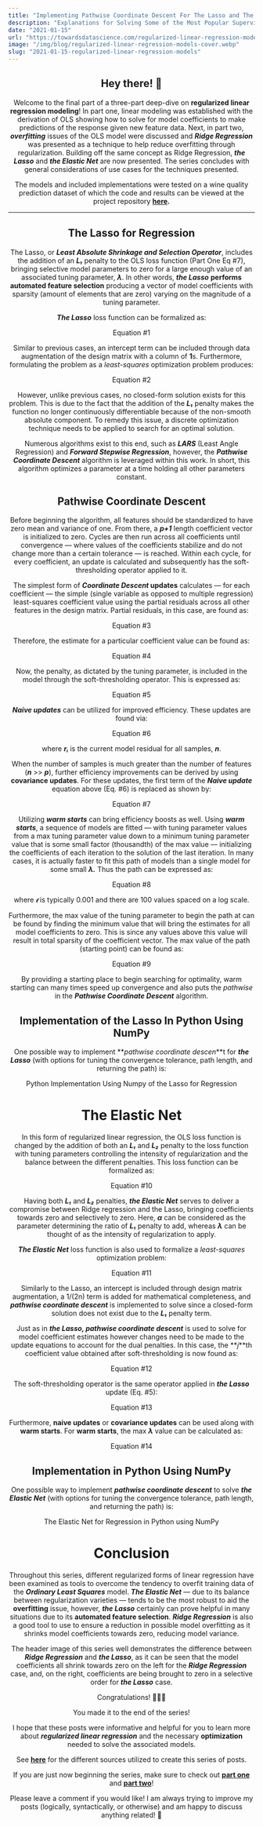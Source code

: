 ```yaml
---
title: "Implementing Pathwise Coordinate Descent For The Lasso and The Elastic Net In Python Using NumPy"
description: "Explanations for Solving Some of the Most Popular Supervised Learning Algorithms"
date: "2021-01-15"
url: "https://towardsdatascience.com/regularized-linear-regression-models-44572e79a1b5"
image: "/img/blog/regularized-linear-regression-models-cover.webp"
slug: "2021-01-15-regularized-linear-regression-models"
---
```


<Header
  kicker="Regularized Linear Regression Models"
  title="Implementing Pathwise Coordinate Descent For The Lasso and The Elastic Net In Python Using NumPy"
  subTitle="Explanations for Solving Some of the Most Popular Supervised Learning Algorithms"
  date="2021-01-15"
  imgSrc="/img/blog/regularized-linear-regression-models-cover.webp"
  imgAlt="Blog post cover image"
  caption="Model Coefficient Value Changes With Growing Regularization Penalty Values"
/>

## Hey there! 👋

Welcome to the final part of a three-part deep-dive on **regularized linear regression modeling**! In <Link href="/blog/2021-01-13-regularized-linear-regression-models">part one</Link>, linear modeling was established with the derivation of OLS showing how to solve for model coefficients to make predictions of the response given new feature data. Next, in <Link href="/blog/2021-01-14-regularized-linear-regression-models">part two</Link>, **_overfitting_** issues of the OLS model were discussed and **_Ridge Regression_** was presented as a technique to help reduce overfitting through regularization. Building off the same concept as Ridge Regression, **_the Lasso_** and **_the Elastic Net_** are now presented. The series concludes with general considerations of use cases for the techniques presented.

The models and included implementations were tested on a wine quality prediction dataset of which the code and results can be viewed at the project repository [**here**](http://github.com/wyattowalsh/regularized-linear-regression-deep-dive)**.**

---

## The Lasso for Regression

The Lasso, or **_Least Absolute Shrinkage and Selection Operator_**, includes the addition of an **_L₁_** penalty to the OLS loss function (<Link href="/blog/2021-01-13-regularized-linear-regression-models#eq7">Part One Eq #7</Link>), bringing selective model parameters to zero for a large enough value of an associated tuning parameter, **_λ_**. In other words, **_the Lasso_** **performs automated feature selection** producing a vector of model coefficients with sparsity (amount of elements that are zero) varying on the magnitude of a tuning parameter.

**_The Lasso_** loss function can be formalized as:

Equation #1

Similar to previous cases, an intercept term can be included through data augmentation of the design matrix with a column of **1**s. Furthermore, formulating the problem as a _least-squares_ optimization problem produces:

Equation #2

However, unlike previous cases, no closed-form solution exists for this problem. This is due to the fact that the addition of the **_L₁_** penalty makes the function no longer continuously differentiable because of the non-smooth absolute component. To remedy this issue, a discrete optimization technique needs to be applied to search for an optimal solution.

Numerous algorithms exist to this end, such as **_LARS_** (Least Angle Regression) and **_Forward Stepwise Regression_**, however, the **_Pathwise Coordinate Descent_** algorithm is leveraged within this work. In short, this algorithm optimizes a parameter at a time holding all other parameters constant.

## Pathwise Coordinate Descent

Before beginning the algorithm, all features should be standardized to have zero mean and variance of one. From there, a **_p+1_** length coefficient vector is initialized to zero. Cycles are then run across all coefficients until convergence — where values of the coefficients stabilize and do not change more than a certain tolerance — is reached. Within each cycle, for every coefficient, an update is calculated and subsequently has the soft-thresholding operator applied to it.

The simplest form of **_Coordinate Descent_ updates** calculates — for each coefficient — the simple (single variable as opposed to multiple regression) least-squares coefficient value using the partial residuals across all other features in the design matrix. Partial residuals, in this case, are found as:

Equation #3

Therefore, the estimate for a particular coefficient value can be found as:

Equation #4

Now, the penalty, as dictated by the tuning parameter, is included in the model through the soft-thresholding operator. This is expressed as:

Equation #5

**_Naive updates_** can be utilized for improved efficiency. These updates are found via:

Equation #6

where **_rᵢ_** is the current model residual for all samples, **_n_**.

When the number of samples is much greater than the number of features (**_n_** >> **_p_**), further efficiency improvements can be derived by using **covariance updates**. For these updates, the first term of the **_Naive update_** equation above (Eq. #6) is replaced as shown by:

Equation #7

Utilizing **_warm starts_** can bring efficiency boosts as well. Using **_warm starts_**, a sequence of models are fitted — with tuning parameter values from a max tuning parameter value down to a minimum tuning parameter value that is some small factor (thousandth) of the max value — initializing the coefficients of each iteration to the solution of the last iteration. In many cases, it is actually faster to fit this path of models than a single model for some small **_λ._** Thus the path can be expressed as:

Equation #8

where **_𝜖_** is typically 0.001 and there are 100 values spaced on a log scale.

Furthermore, the max value of the tuning parameter to begin the path at can be found by finding the minimum value that will bring the estimates for all model coefficients to zero. This is since any values above this value will result in total sparsity of the coefficient vector. The max value of the path (starting point) can be found as:

Equation #9

By providing a starting place to begin searching for optimality, warm starting can many times speed up convergence and also puts the _pathwise_ in the **_Pathwise_ _Coordinate Descent_** algorithm.

## Implementation of the Lasso In Python Using NumPy

One possible way to implement **_pathwise coordinate descen_**t for **_the Lasso_** (with options for tuning the convergence tolerance, path length, and returning the path) is:

Python Implementation Using Numpy of the Lasso for Regression

# The Elastic Net

In this form of regularized linear regression, the OLS loss function is changed by the addition of both an **_L₁_** and **_L₂_** penalty to the loss function with tuning parameters controlling the intensity of regularization and the balance between the different penalties. This loss function can be formalized as:

Equation #10

Having both **_L₁_** and **_L₂_** penalties, **_the Elastic Net_** serves to deliver a compromise between Ridge regression and the Lasso, bringing coefficients towards zero and selectively to zero. Here, **_α_** can be considered as the parameter determining the ratio of **_L₁_** penalty to add, whereas **_λ_** can be thought of as the intensity of regularization to apply.

**_The Elastic Net_** loss function is also used to formalize a _least-squares_ optimization problem:

Equation #11

Similarly to the Lasso, an intercept is included through design matrix augmentation, a 1/(2n) term is added for mathematical completeness, and **_pathwise coordinate descent_** is implemented to solve since a closed-form solution does not exist due to the **_L₁_** penalty term.

Just as in **_the Lasso, pathwise coordinate descent_** is used to solve for model coefficient estimates however changes need to be made to the update equations to account for the dual penalties. In this case, the **_j_**th coefficient value obtained after soft-thresholding is now found as:

Equation #12

The soft-thresholding operator is the same operator applied in **_the Lasso_** update (Eq. #5):

Equation #13

Furthermore, **naive updates** or **covariance updates** can be used along with **warm starts**. For **warm starts**, the max **_λ_** value can be calculated as:

Equation #14

## Implementation in Python Using NumPy

One possible way to implement **_pathwise coordinate descent_** to solve **_the Elastic Net_** (with options for tuning the convergence tolerance, path length, and returning the path) is:

The Elastic Net for Regression in Python using NumPy

# Conclusion

Throughout this series, different regularized forms of linear regression have been examined as tools to overcome the tendency to overfit training data of the **_Ordinary Least Squares_** model. **_The Elastic Net_** — due to its balance between regularization varieties — tends to be the most robust to aid the **overfitting** issue, however, **_the Lasso_** certainly can prove helpful in many situations due to its **automated feature selection**. **_Ridge Regression_** is also a good tool to use to ensure a reduction in possible model overfitting as it shrinks model coefficients towards zero, reducing model variance.

The header image of this series well demonstrates the difference between **_Ridge Regression_** and **_the Lasso_**, as it can be seen that the model coefficients all shrink towards zero on the left for the **_Ridge Regression_** case, and, on the right, coefficients are being brought to zero in a selective order for **_the Lasso_** case.

Congratulations! 🎉🎊🥳

You made it to the end of the series!

I hope that these posts were informative and helpful for you to learn more about **_regularized linear regression_** and the necessary **optimization** needed to solve the associated models.

See [**here**](https://github.com/wyattowalsh/regularized-linear-regression-deep-dive/blob/master/SOURCES.md) for the different sources utilized to create this series of posts.

If you are just now beginning the series, make sure to check out [**part one**](https://medium.com/regularized-linear-regression-models-57bbdce90a8c) and [**part two**](https://medium.com/regularized-linear-regression-models-44572e79a1b5)!

Please leave a comment if you would like! I am always trying to improve my posts (logically, syntactically, or otherwise) and am happy to discuss anything related! 👋
